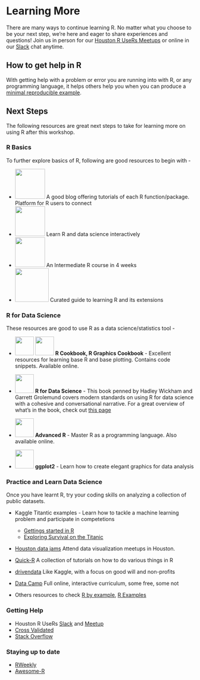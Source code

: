 # Learning More

There are many ways to continue learning R.  No matter what you choose to be your next step, we're here and eager to share experiences and questions!  Join us in person for our [Houston R UseRs Meetups](http://www.meetup.com/houstonr/) or online in our [Slack](https://hrug-slack.herokuapp.com/) chat anytime.

## How to get help in R

With getting help with a problem or error you are running into with R, or any programming language, it helps others help you when you can produce a [minimal reproducible example](http://stackoverflow.com/questions/5963269/how-to-make-a-great-r-reproducible-example).

[//]: <> ( will go through and example of making a minimal reproducible example starting from a problem, talk about stackoverflow, and other ways to get help, how to search for answers, ?help, vignettes, etc. )


## Next Steps

[//]: <> ( If you have a specific project where R is useful, or existing datasets you're wanting to explore, we recommend using R with them, and )

The following resources are great next steps to take for learning more on using R after this workshop.

### R Basics 

To further explore basics of R, following are good resources to begin with  - 

* <a href="https://www.r-bloggers.com/how-to-learn-r-2/" target="_blank">  <img src="https://www.r-bloggers.com/wp-content/uploads/2016/04/R_02_2016-05-01.png" style="width:80px"></a>
 A good blog offering tutorials of each R function/package. Platform for R users to connect 
* <a href="http://swirlstats.com/" target="_blank">  <img src="http://swirlstats.com/images/swirl_new_large_final.png" style="width:80px"></a>
Learn R and data science interactively
* <a href="https://www.coursera.org/learn/r-programming" target="_blank">  <img src="http://brickingtips.com/wp-content/uploads/2015/01/coursera.png" style="width:80px"></a>
An Intermediate R course in 4 weeks
* <a href="https://www.rstudio.com/online-learning/" target="_blank">  <img src="https://teespring-storecontent.s3.amazonaws.com/FW6s2ljYB6HuZgDe15SiOQ_store_header_image" style="width:90px"></a>
Curated guide to learning R and its extensions

### R for Data Science

These resources are good to use R as a data science/statistics tool - 

* <a href="http://www.cookbook-r.com/" target="_blank">  <img src="http://akamaicovers.oreilly.com/images/9780596809164/cat.gif" style="width:50px"></a>
<a href="http://www.cookbook-r.com/Graphs/" target="_blank">  <img src="http://www.cookbook-r.com/r_graphics_cookbook.png" style="width:50px"></a> <b>R Cookbook, R Graphics Cookbook</b> - Excellent resources for learning base R and base plotting. Contains code snippets. Available online. 

* <a href="http://r4ds.had.co.nz/" target="_blank">  <img src="http://r4ds.had.co.nz/cover.png" style="width:50px"></a>
<b>R for Data Science</b> - This book penned by Hadley Wickham and Garrett Grolemund covers modern standards on using R for data science with a cohesive and conversational narrative.
For a great overview of what's in the book, check out [this page](http://r4ds.had.co.nz/explore-intro.html)

* <a href="http://adv-r.had.co.nz/" target="_blank">  <img src="https://images.tandf.co.uk/common/jackets/amazon/978146658/9781466586963.jpg" style="width:50px"></a> <b> Advanced R</b> - Master R as a programming language. Also available online.

* <a href="https://www.amazon.com/dp/0387981403/ref=cm_sw_su_dp?tag=ggplot2-20" target="_blank">  <img src="https://images-na.ssl-images-amazon.com/images/I/418lVZnPZXL.jpg" style="width:50px"></a> <b> ggplot2</b> - Learn how to create elegant graphics for data analysis 


### Practice and Learn Data Science
Once you have learnt R, try your coding skills on analyzing a collection of public datasets. 

* Kaggle Titantic examples - Learn how to tackle a machine learning problem and participate in competetions
  * [Gettings started in R](https://www.kaggle.com/c/titanic/details/new-getting-started-with-r)
  * [Exploring Survival on the Titanic](https://www.kaggle.com/mrisdal/titanic/exploring-survival-on-the-titanic)
* [Houston data jams](https://houstondatavis.github.io/data-jams/) Attend data visualization meetups in Houston.
* [Quick-R](http://www.statmethods.net/) A collection of tutorials on how to do various things in R
* [drivendata](https://www.drivendata.org/) Like Kaggle, with a focus on good will and non-profits
* [Data Camp](https://www.datacamp.com/) Full online, interactive curriculum, some free, some not

* Others resources to check [R by example](http://www.mayin.org/ajayshah/KB/R/index.html), [R Examples](http://www.rexamples.com/)

### Getting Help

* Houston R UseRs [Slack](https://hrug-slack.herokuapp.com/) and [Meetup](http://www.meetup.com/houstonr/)
* [Cross Validated](http://stats.stackexchange.com/)
* [Stack Overflow](http://stackoverflow.com/)

### Staying up to date

* [RWeekly](https://rweekly.org/)
* [Awesome-R](https://awesome-r.com/)
